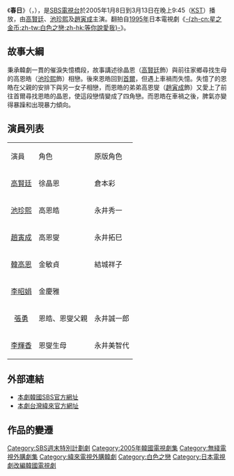 {{about|韓國電視劇|屏東縣的鄉|春日鄉|一虚构人物|凉宫春日}}
{{unreferenced|time=2019-04-25T02:44:51+00:00}}
{{Infobox Television
| show_name      = 春日
| original_name  = {{lang|ko|봄날}}
| image          = [[File:Spring_Days.jpg|250px]]
| caption        = 
| genre          = 
| format         = 
| creator        =
| based_on       = [[龍居由佳里|龍居由佳里]]《[[白色之戀|白色之戀]]》
| developer      = 
| writer         = [[金圭莞|金圭莞]]
| director       = [[金鍾學|金鍾學]]
| starring       = [[高賢廷|高賢廷]]、[[池珍熙|池珍熙]]、[[趙寅成|趙寅成]]
| slogan               =  
| theme_music_composer = 
| opentheme            = 
| endtheme             = 
| composer             = 
| country        = {{KOR}}
| language       = [[韓語|韓語]]
| num_episodes   = 20
| list_episodes  = 
| location       = 
| runtime        = 
| company        = 蘋果樹 Pictures<br />[[SidusHQ|IHQ]]
| distributor    = 
| channel        = [[SBS_(韓國)|SBS]]
| picture_format = 
| audio_format   = 
| first_run      = {{KOR}}
| first_aired    = {{Start date|2005|1|8}}
| last_aired     = {{End date|2005|3|13}}
| preceded_by    = <!--只適用於系列作品-->
| followed_by    = <!--只適用於系列作品-->
| related        = [[白色之戀|白色之戀]]（日本版）<BR>[[白色之戀_(台灣)|白色之戀]]（台灣版）
| website        = http://tv.sbs.co.kr/bomnal/
| production_website   = 
}}

《'''春日'''》（{{lang-ko|'''봄날'''}}，{{lang-en|Spring Days}}），是[[SBS_(韓國)|SBS電視台]]於2005年1月8日到3月13日在晚上9:45（[[韩国标准时|KST]]）播放，由[[高賢廷|高賢廷]]、[[池珍熙|池珍熙]]及[[趙寅成|趙寅成]]主演。翻拍自[[1995年|1995年]]日本電視劇《[[白色之戀|-{zh-cn:星之金币;zh-tw:白色之戀;zh-hk:等你說愛我}-]]》。

== 故事大綱 ==
秉承韓劇一貫的催淚失憶橋段，故事講述徐晶恩（[[高賢廷|高賢廷]]飾）與前往家鄉尋找生母的高恩皓（[[池珍熙|池珍熙]]飾）相戀。後來恩皓回到[[首爾|首爾]]，但遇上車禍而失憶。失憶了的恩皓在父親的安排下與另一女子相戀，而恩皓的弟弟高恩燮（[[趙寅成|趙寅成]]飾）又愛上了前往首爾尋找恩皓的晶恩，使這段戀情變成了四角戀。而恩皓在車禍之後，脾氣亦變得暴躁和出現暴力傾向。

== 演員列表 ==
{|class="wikitable" width="80%"
|- style="background:cornflowerblue; color:white" align=center
| 演員||角色||原版角色
|-
|<center>[[高賢廷|高賢廷]]||徐晶恩||倉本彩
|-
|<center>[[池珍熙|池珍熙]]||高恩皓||永井秀一
|-
|<center>[[趙寅成|趙寅成]]||高恩燮||永井拓巳
|-
|<center>[[韓高恩|韓高恩]]||金敏貞||結城祥子
|-
|<center>[[李昭娟|李昭娟]]||金慶雅||
|-
|<center>[[張勇_(演員)|張勇]]||恩皓、恩燮父親||永井誠一郎
|-
|<center>[[李輝香|李輝香]]||恩燮生母||永井美智代
|}

== 外部連結 ==
* [http://tv.sbs.co.kr/bomnal/ 本劇韓國SBS官方網址] {{Wayback|url=http://tv.sbs.co.kr/bomnal/ |date=20200217193457 }} {{ko icon}}
* [http://drama.videoland.com.tw/channel/springday/default.htm 本劇台灣緯來官方網址] {{Wayback|url=http://drama.videoland.com.tw/channel/springday/default.htm |date=20160305023134 }} {{zh}}

== 作品的變遷 ==
{{電視節目的變遷
|電視台={{flagicon|South Korea}} 韓國 [[SBS_(韓國)|SBS]]
|播放檔次=[[SBS週末特別計劃劇|週末特別企劃]]
|節目名稱='''春日'''<br />（2005.1.8 - 2005.3.13）
|上一節目=[[最后的舞请与我一起|最后的舞请与我一起]]<br />（2004.10.23 - 2005.1.2）
|下一節目=[[綠薔薇|綠薔薇]]<br />（2005.3.19 - 2005.5.29）
}}
{{電視節目的變遷
| 電視台={{flagicon|Taiwan}} 台灣 [[緯來戲劇台|緯來戲劇台]]
| 播放檔次=每週一至五22:00-23:00
| 節目名稱=春日<br />（2005.6.29 ~ 2005.8.5）
| 上一節目=[[最後的舞請與我一起|最後之舞]]<br />（2005.5.23 ~ 2005.6.28）
| 下一節目=[[愛在哈佛|愛在哈佛]]<br />（2005.8.8 ~ 2005.9.12）
}}
{{電視節目的變遷|
電視台={{flagicon|Hong Kong}} [[翡翠台|翡翠台]]第六線重播劇集|
播放檔次=星期二至六 03:15-05:00|
節目名稱='''春日'''<br />（2007.06.21 - 2007.07.03）|
上一節目=[[鐵齒銅牙紀曉嵐|鐵齒銅牙紀曉嵐Ⅲ]]<br />（2007.05.28 - 2007.06.20）|
下一節目=[[笑傲在明天|笑傲在明天]]<br />（2007.07.04 - 2007.07.24）
}}
{{SBS週末特別計劃劇}}
{{SidusHQ}}
{{DEFAULTSORT:Bomnal}}
[[Category:SBS週末特別計劃劇|Category:SBS週末特別計劃劇]]
[[Category:2005年韓國電視劇集|Category:2005年韓國電視劇集]]
[[Category:無綫電視外購劇集|Category:無綫電視外購劇集]]
[[Category:緯來電視外購韓劇|Category:緯來電視外購韓劇]]
[[Category:白色之戀|Category:白色之戀]]
[[Category:日本電視劇改編韓國電視劇|Category:日本電視劇改編韓國電視劇]]